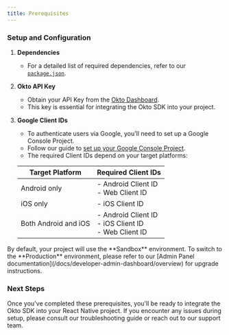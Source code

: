 ```yaml
---
title: Prerequisites
---
```



### Setup and Configuration

1. **Dependencies**
   - For a detailed list of required dependencies, refer to our [`package.json`](https://github.com/okto-hq/okto-sdk-react-native-template-app/blob/main/package.json).

2. **Okto API Key**
   - Obtain your API Key from the [Okto Dashboard](https://dashboard.okto.tech/).
   - This key is essential for integrating the Okto SDK into your project.

3. **Google Client IDs**
   - To authenticate users via Google, you'll need to set up a Google Console Project.
   - Follow our guide to [set up your Google Console Project](/docs/react-native-sdk/advanced-sdk-config/authenticate-users/google-oauth/google-console-setup).
   - The required Client IDs depend on your target platforms:

   | Target Platform | Required Client IDs |
   |-----------------|---------------------|
   | Android only    | - Android Client ID<br/>- Web Client ID |
   | iOS only        | - iOS Client ID |
   | Both Android and iOS | - Android Client ID<br/>- iOS Client ID<br/>- Web Client ID |

<Callout title="Environment Configuration">
By default, your project will use the **Sandbox** environment. To switch to the **Production** environment, please refer to our [Admin Panel documentation](/docs/developer-admin-dashboard/overview) for upgrade instructions.
</Callout>

### Next Steps

Once you've completed these prerequisites, you'll be ready to integrate the Okto SDK into your React Native project. If you encounter any issues during setup, please consult our troubleshooting guide or reach out to our support team.